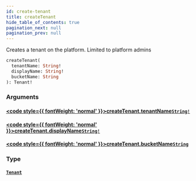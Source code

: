 ```yaml
---
id: create-tenant
title: createTenant
hide_table_of_contents: true
pagination_next: null
pagination_prev: null
---
```








Creates a tenant on the platform. Limited to platform admins

```graphql
createTenant(
  tenantName: String!
  displayName: String!
  bucketName: String
): Tenant!
```


### Arguments

#### [<code style={{ fontWeight: 'normal' }}>createTenant.<b>tenantName</b></code>](#)<Bullet />[`String!`](/scalars/string) <Badge class="secondary" text="non-null"/> <Badge class="secondary" text="scalar"/>
> 
> 

#### [<code style={{ fontWeight: 'normal' }}>createTenant.<b>displayName</b></code>](#)<Bullet />[`String!`](/scalars/string) <Badge class="secondary" text="non-null"/> <Badge class="secondary" text="scalar"/>
> 
> 

#### [<code style={{ fontWeight: 'normal' }}>createTenant.<b>bucketName</b></code>](#)<Bullet />[`String`](/scalars/string) <Badge class="secondary" text="scalar"/>
> 
> 

### Type

#### [`Tenant`](/objects/tenant) <Badge class="secondary" text="object"/>
> 
> 





